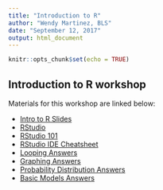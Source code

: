 ```yaml
---
title: "Introduction to R"
author: "Wendy Martinez, BLS"
date: "September 12, 2017"
output: html_document
---
```


```r
knitr::opts_chunk$set(echo = TRUE)
```

## Introduction to R workshop

Materials for this workshop are linked below:

- [Intro to R Slides](IntroR_BLS_September2017.pptx)
- [RStudio](RStudio.pdf)
- [RStudio 101](RStudio101.pdf)
- [RStudio IDE Cheatsheet](rstudio-IDE-cheatsheet.pdf)
- [Looping Answers](Looping_Answers.docx)
- [Graphing Answers](Graphing_Answers.docx)
- [Probability Distribution Answers](Probability_Distributions_Answers.docx)
- [Basic Models Answers](Basic_Models_Answers.docx)
